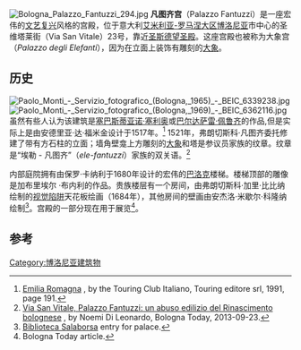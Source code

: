 [[File:Bologna_Palazzo_Fantuzzi_294.jpg|right]]
'''凡图齐宫'''（Palazzo Fantuzzi）是一座宏伟的[[文艺复兴建筑|文艺复兴]]风格的宫殿，位于意大利[[艾米利亚-罗马涅大区|艾米利亚-罗马涅大区]][[博洛尼亚|博洛尼亚]]市中心的圣维塔莱街（Via San Vitale）23号，靠近[[博洛尼亚圣斯德望圣殿|圣斯德望圣殿]]。这座宫殿也被称为大象宫（''Palazzo degli Elefanti''），因为在立面上装饰有雕刻的[[大象|大象]]。 

==历史==
[[File:Paolo_Monti_-_Servizio_fotografico_(Bologna,_1965)_-_BEIC_6339238.jpg|thumb]]
[[File:Paolo_Monti_-_Servizio_fotografico_(Bologna,_1969)_-_BEIC_6362116.jpg|thumb]]
虽然有些人认为该建筑是[[塞巴斯蒂亚诺·塞利奥|塞巴斯蒂亚诺·塞利奥]]或[[巴尔达萨雷·佩鲁齐|巴尔达萨雷·佩鲁齐]]的作品,但是实际上是由安德里亚·达·福米金设计于1517年。<ref>[https://books.google.com/books?id=x519UvWjvh0C Emilia Romagna] {{Wayback|url=https://books.google.com/books?id=x519UvWjvh0C |date=20200713220211 }}, by the Touring Club Italiano, Touring editore srl, 1991, page 191.</ref> 1521年，弗朗切斯科·凡图齐委托修建了带有方石柱的立面；墙角壁龛上方雕刻的[[大象|大象]]和塔是参议员家族的纹章。纹章是“埃勒 - 凡图齐”（''ele-fantuzzi''）家族的双关语。<ref>[http://www.bolognatoday.it/cronaca/palazzo-fantuzzi-san-vitale-elefante-abuso-edilizio.html Via San Vitale, Palazzo Fantuzzi: un abuso edilizio del Rinascimento bolognese] {{Wayback|url=http://www.bolognatoday.it/cronaca/palazzo-fantuzzi-san-vitale-elefante-abuso-edilizio.html |date=20160711184941 }}, by Noemi Di Leonardo, Bologna Today, 2013-09-23.</ref>

内部庭院拥有由保罗·卡纳利于1680年设计的宏伟的[[巴洛克|巴洛克]]楼梯。楼梯顶部的雕像是加布里埃尔 ·布内利的作品。贵族楼层有一个房间，由弗朗切斯科·加里·比比纳绘制的[[视觉陷阱|视觉陷阱]]天花板绘画（1684年），其他房间的壁画由安杰洛·米歇尔·科隆纳绘制<ref>[http://www.bibliotecasalaborsa.it/content/cartigli/?u=91#top Biblioteca Salaborsa] {{Wayback|url=http://www.bibliotecasalaborsa.it/content/cartigli/?u=91#top |date=20190201172056 }} entry for palace.</ref>。宫殿的一部分现在用于展览<ref>Bologna Today article.</ref>。 

{{coord|44.494281|11.350275|display=title}}
==参考==
{{reflist}}
[[Category:博洛尼亚建筑物|Category:博洛尼亚建筑物]]